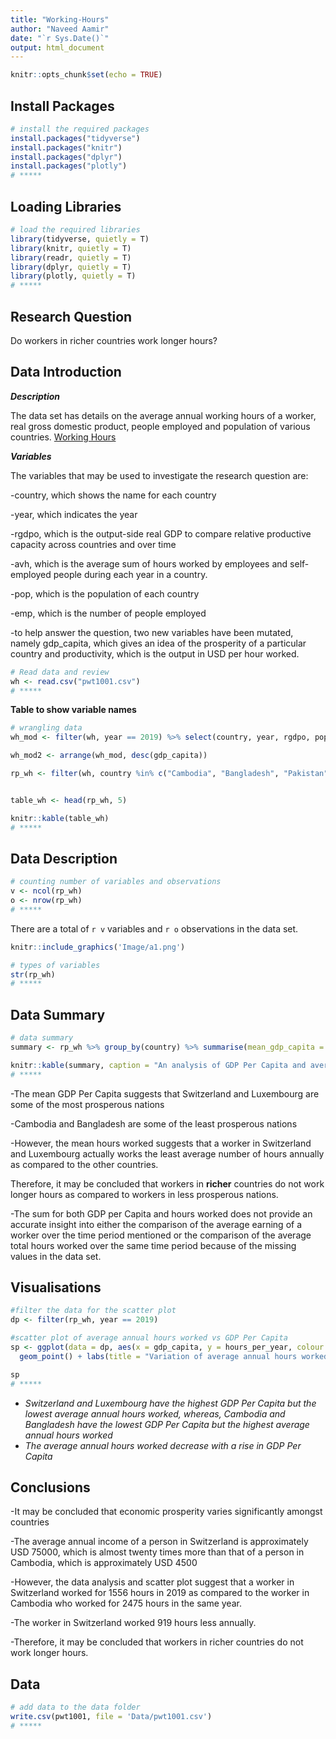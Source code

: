 ```yaml
---
title: "Working-Hours"
author: "Naveed Aamir"
date: "`r Sys.Date()`"
output: html_document
---
```


```r
knitr::opts_chunk$set(echo = TRUE)
```

## Install Packages
```r
# install the required packages
install.packages("tidyverse")
install.packages("knitr")
install.packages("dplyr")
install.packages("plotly")
# *****
```

## Loading Libraries
```r
# load the required libraries
library(tidyverse, quietly = T)
library(knitr, quietly = T)
library(readr, quietly = T)
library(dplyr, quietly = T)
library(plotly, quietly = T)
# *****
```

## Research Question

Do workers in richer countries work longer hours?

## Data Introduction

***Description***

The data set has details on the average annual working hours of a worker, real gross domestic product, people employed and population of various countries. [Working Hours](https://www.rug.nl/ggdc/productivity/pwt/)

***Variables***

The variables that may be used to investigate the research question are:

-country, which shows the name for each country

-year, which indicates the year

-rgdpo, which is the output-side real GDP to compare relative productive capacity across countries and over time

-avh, which is the average sum of hours worked by employees and self-employed people during each year in a country.

-pop, which is the population of each country

-emp, which is the number of people employed

-to help answer the question, two new variables have been mutated, namely gdp_capita, which gives an idea of the prosperity of a particular country and productivity, which is the output in USD per hour worked.

```r
# Read data and review
wh <- read.csv("pwt1001.csv")
# *****
```

**Table to show variable names**
```r
# wrangling data
wh_mod <- filter(wh, year == 2019) %>% select(country, year, rgdpo, pop, emp, avh) %>% rename(gdp = rgdpo, population = pop, people_employed = emp, hours_per_year = avh) %>% mutate(gdp_capita = gdp/population)

wh_mod2 <- arrange(wh_mod, desc(gdp_capita))

rp_wh <- filter(wh, country %in% c("Cambodia", "Bangladesh", "Pakistan", "Luxembourg", "Switzerland", "Norway")) %>% select(country, year, rgdpo, pop, emp, avh) %>% rename(gdp = rgdpo, population = pop, people_employed = emp, hours_per_year = avh) %>% mutate(gdp_capita = gdp/population)


table_wh <- head(rp_wh, 5)

knitr::kable(table_wh)
# *****
```

## Data Description

```r
# counting number of variables and observations
v <- ncol(rp_wh)
o <- nrow(rp_wh)
# *****
```

There are a total of `r v` variables and `r o` observations in the data set.
```r
knitr::include_graphics('Image/a1.png')
```

```r
# types of variables
str(rp_wh)
# *****
```

## Data Summary

```r
# data summary
summary <- rp_wh %>% group_by(country) %>% summarise(mean_gdp_capita = mean(gdp_capita, na.rm=TRUE), gdp_capita_sum = sum(gdp_capita, na.rm=TRUE), mean_hours_worked = mean(hours_per_year, na.rm=TRUE), hours_worked_sum = sum(hours_per_year, na.rm = TRUE))

knitr::kable(summary, caption = "An analysis of GDP Per Capita and average annual hours worked for some of the most prosperous and least prosperous countries (1950-2019)")
# *****
```

-The mean GDP Per Capita suggests that Switzerland and Luxembourg are some of the most prosperous nations

-Cambodia and Bangladesh are some of the least prosperous nations

-However, the mean hours worked suggests that a worker in Switzerland and Luxembourg actually works the least average number of hours annually as compared to the other countries. 

Therefore, it may be concluded that workers in **richer** countries do not work longer hours as compared to workers in less prosperous nations.

-The sum for both GDP per Capita and hours worked does not provide an accurate insight into either the comparison of the average earning of a worker over the time period mentioned or the comparison of the average total hours worked over the same time period because of the missing values in the data set.

## Visualisations

```r
#filter the data for the scatter plot
dp <- filter(rp_wh, year == 2019)

#scatter plot of average annual hours worked vs GDP Per Capita
sp <- ggplot(data = dp, aes(x = gdp_capita, y = hours_per_year, colour = country)) +
  geom_point() + labs(title = "Variation of average annual hours worked with GDP Per Capita",x = "GDP Per Capita (USD)",y = "Average annual hours worked",subtitle = "The average annual hours worked decrease as GDP Per Captia increases.", caption = "Based on 2019 data") + theme_bw() + theme(legend.title = element_blank())

sp
# *****
```

- *Switzerland and Luxembourg have the highest GDP Per Capita but the lowest average annual hours worked, whereas, Cambodia and Bangladesh have the lowest GDP Per Capita but the highest average annual hours worked*
- *The average annual hours worked decrease with a rise in GDP Per Capita*

## Conclusions

-It may be concluded that economic prosperity varies significantly amongst countries

-The average annual income of a person in Switzerland is approximately USD 75000, which is almost twenty times more than that of a person in Cambodia, which is approximately USD 4500

-However, the data analysis and scatter plot suggest that a worker in Switzerland worked for 1556 hours in 2019 as compared to the worker in Cambodia who worked for 2475 hours in the same year.

-The worker in Switzerland worked 919 hours less annually.

-Therefore, it may be concluded that workers in richer countries do not work longer hours.

## Data

```r
# add data to the data folder
write.csv(pwt1001, file = 'Data/pwt1001.csv')
# *****
```
